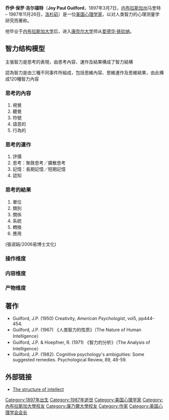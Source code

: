 '''乔伊·保罗·吉尔福特'''（'''Joy Paul Guilford'''，1897年3月7日，[[内布拉斯加州|内布拉斯加州]]马奎特 – 1987年11月26日，[[洛杉矶|洛杉矶]]）是一位[[美国|美国]][[心理学家|心理学家]]，以对人类智力的心理测量学研究而著称。

他毕业于[[内布拉斯加大学|内布拉斯加大学]]后，进入[[康奈尔大学|康奈尔大学]]师从[[爱德华·铁钦纳|爱德华·铁钦纳]]。

==智力结构模型==
主張智力是思考的表現，由思考內容、運作及結果構成了智力結構

認為智力是由三種不同事件所組成，包括思維內容、思維運作及思維結果，由此構成120種智力內容

===思考的內容===
#視覺
#聽覺
#符號
#語意的
#行為的

===思考的運作===
#評價
#思考：聚斂思考／擴散思考
#記憶：長期記憶／短期記憶
#認知

===思考的結果===
#單位
#類別
#關係
#系統
#轉換
#應用

(張淑娟/2006易博士文化)

===操作维度===

===内容维度===

===产物维度===


==著作==
*Guilford, J.P. (1950) Creativity, ''American Psychologist'', vol5, pp444-454. 
*Guilford, J.P. (1967) 《人类智力的性质》（The Nature of Human Intelligence）
*Guilford, J.P. & Hoepfner, R. (1971) 《智力的分析》（The Analysis of Intelligence）
*Guilford, J.P. (1982). Cognitive psychology's ambiguities: Some suggested remedies. Psychological Review, 89, 48-59.

==外部链接==
*[https://web.archive.org/web/20070813235616/http://tip.psychology.org/guilford.html The structure of intellect]

{{Authority control}}
{{DEFAULTSORT:Guilford, J. P.}}

[[Category:1897年出生|Category:1897年出生]]
[[Category:1987年逝世|Category:1987年逝世]]
[[Category:美国心理学家|Category:美国心理学家]]
[[Category:內布拉斯加大學校友|Category:內布拉斯加大學校友]]
[[Category:康乃爾大學校友|Category:康乃爾大學校友]]
[[Category:作家|Category:作家]]
[[Category:美国心理学会会长|Category:美国心理学会会长]]